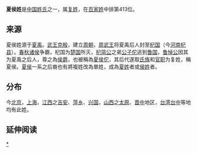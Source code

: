 {{Otheruses|subject=中国姓氏|other=三国时期女性人物|夏侯氏 (張飛妻)}}
{{姓氏
|复姓=是
|姓氏=夏侯
|拼音=Xiàhóu
|注音={{拼转注|Xià}}{{拼转注|hóu}}
|中国大陆=Xiahou
|台湾=
|香港=
|澳门=
|新加坡=
|马来西亚=
|新字体=夏侯
|旧字体=夏侯
|平假名=かこう
|片假名=カコウ
|越南=Hạ Hầu
|谚文=하후
|文觀部式=hahu
|馬-賴式=hahu
|日语罗马字=kakō
|反切=
|同音字=
|堂号=
|郡望=[[谯郡|谯郡]]
}}

'''夏侯姓'''是[[中国姓氏|中国姓氏]]之一，属[[复姓|复姓]]，在[[百家姓|百家姓]]中排第413位。

==来源==
夏侯姓源于[[夏禹|夏禹]]。[[武王克殷|武王克殷]]，建立[[周朝|周朝]]，[[周武王|周武王]]将夏禹后人封至[[杞国|杞国]]（今[[河南|河南]][[杞县|杞县]]）。[[春秋时期|春秋]][[诸侯|诸侯]]争霸，杞国为[[楚国|楚国]]所灭，[[杞简公|杞简公]]之弟[[公子佗|公子佗]]逃到[[鲁国|鲁国]]，[[鲁悼公|鲁悼公]]因其为夏禹之后人，尊之為[[侯爵|侯爵]]，也被稱為[[夏侯佗|夏侯佗]]，其后代遂取[[氏族|氏族]]和[[官职|官职]]为复姓，稱夏侯。[[夏侯|夏侯]]一系之后裔也有將複姓改為單姓，成為[[夏姓|夏姓]]者或[[侯姓|侯姓]]者。

==分布==
今[[北京|北京]]，[[上海|上海]]，[[江西|江西]]之[[吉安市|吉安]]、[[萍乡|萍乡]]、[[兴国县|兴国]]，[[山西|山西]]之[[太原|太原]]、[[晋中|晋中]]地区，[[台湾|台湾]][[台中|台中]]等地均有此姓。 

== 延伸阅读 ==
{{Wikisource further reading}}

[[分类:夏侯姓|*]]